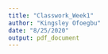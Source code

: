 ```yaml
---
title: "Classwork_Week1"
author: "Kingsley Ofoegbu"
date: "8/25/2020"
output: pdf_document
---
```


